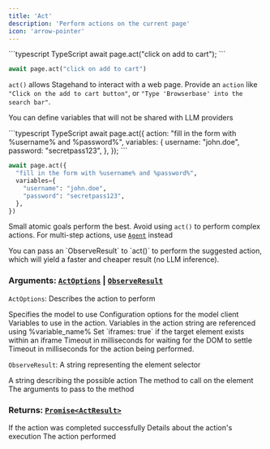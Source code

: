 ```yaml
---
title: 'Act'
description: 'Perform actions on the current page'
icon: 'arrow-pointer'
---
```


<CodeGroup>
```typescript TypeScript
await page.act("click on add to cart");
```

```python Python
await page.act("click on add to cart")
```
</CodeGroup>

`act()` allows Stagehand to interact with a web page. Provide an `action` like `"Click on the add to cart button"`, or `"Type 'Browserbase' into the search bar"`.

You can define variables that will not be shared with LLM providers

<CodeGroup>
```typescript TypeScript
await page.act({
  action: "fill in the form with %username% and %password%",
  variables: {
    username: "john.doe",
    password: "secretpass123",
  },
});
```

```python Python
await page.act({
  "fill in the form with %username% and %password%",
  variables={
    "username": "john.doe",
    "password": "secretpass123",
  },
})
```
</CodeGroup>

Small atomic goals perform the best. Avoid using `act()` to perform complex actions. For multi-step actions, use [`Agent`](/reference/agent) instead

<Tip>
You can pass an `ObserveResult` to `act()` to perform the suggested action, which will yield a faster and cheaper result (no LLM inference).
</Tip>

### **Arguments:** [`ActOptions`](https://github.com/browserbase/stagehand/blob/main/types/stagehand.ts)  |  [`ObserveResult`](https://github.com/browserbase/stagehand/blob/main/types/stagehand.ts)

`ActOptions`:
  <ParamField path="action" type="string" required>
    Describes the action to perform
  </ParamField>

  <ParamField path="modelName" type="AvailableModel" optional>
    Specifies the model to use
  </ParamField>

  <ParamField path="modelClientOptions" type="object" optional>
    Configuration options for the model client
  </ParamField>

  <ParamField path="variables" type="Record<string, string>" optional>
    Variables to use in the action. Variables in the action string are referenced using %variable_name%
  </ParamField>

  <ParamField path="iframes" type="boolean" optional>
    Set `iframes: true` if the target element exists within an iframe
  </ParamField>

  <ParamField path="domSettleTimeoutMs" type="number" optional>
    Timeout in milliseconds for waiting for the DOM to settle
  </ParamField>

  <ParamField path="timeoutMs" type="number" optional>
      Timeout in milliseconds for the action being performed.
  </ParamField>

`ObserveResult`:
 <ParamField path="selector" type="string" required>
    A string representing the element selector
  </ParamField>

  <ParamField path="description" type="string" required>
    A string describing the possible action
  </ParamField>

  <ParamField path="method" type="string" required>
    The method to call on the element
  </ParamField>

  <ParamField path="arguments" type="object" required>
    The arguments to pass to the method
  </ParamField>


### **Returns:** [`Promise<ActResult>`](https://github.com/browserbase/stagehand/blob/main/types/stagehand.ts)

  <ParamField path="success" type="boolean" required>
    If the action was completed successfully
  </ParamField>

  <ParamField path="message" type="string" required>
    Details about the action's execution
  </ParamField>

  <ParamField path="action" type="string" required>
    The action performed
  </ParamField>